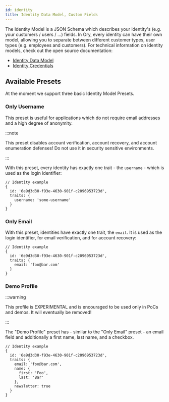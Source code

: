 ```yaml
---
id: identity
title: Identity Data Model, Custom Fields
---
```


The Identity Model is a JSON Schema which describes your identity's (e.g. your
customers / users / ...) fields. In Ory, every identity can have their own
model, allowing you to separate between different customer types, user types
(e.g. employees and customers). For technical information on identity models,
check out the open source documentation:

- [Identity Data
  Model](https://www.ory.sh/kratos/docs/concepts/identity-data-model)
- [Identity Credentials](https://www.ory.sh/kratos/docs/concepts/credentials)

## Available Presets

At the moment we support three basic Identity Model Presets.

### Only Username

This preset is useful for applications which do not require email addresses and
a high degree of anonymity.

:::note

This preset disables account verification, account recovery, and account
enumeration defenses! Do not use it in security sensitive environments.

:::

With this preset, every identity has exactly one trait - the `username` - which
is used as the login identifier:

```json5
// Identity example
{
  id: '6e9d3d30-f93e-4630-901f-c2096953723d',
  traits: {
    username: 'some-username'
  }
}
```

### Only Email

With this preset, identities have exactly one trait, the `email`. It is used as
the login identifier, for email verification, and for account recovery:

```json5
// Identity example
{
  id: '6e9d3d30-f93e-4630-901f-c2096953723d',
  traits: {
    email: 'foo@bar.com'
  }
}
```

### Demo Profile

:::warning

This profile is EXPERIMENTAL and is encouraged to be used only in PoCs and
demos. It will eventually be removed!

:::

The "Demo Profile" preset has - similar to the "Only Email" preset - an email
field and additionally a first name, last name, and a checkbox.

```json5
// Identity example
{
  id: '6e9d3d30-f93e-4630-901f-c2096953723d',
  traits: {
    email: 'foo@bar.com',
    name: {
      first: 'Foo',
      last: 'Bar'
    },
    newsletter: true
  }
}
```
